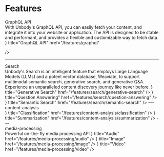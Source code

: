 

# Features

<div
  className="featureTitle"
  style={{ padding: "20px 0px 0px 0px", color: "#7F7F7F" }}
>
  GraphQL API
</div>
With Unbody's GraphQL API, you can easily fetch your content, and integrate it into your website or application. The API is designed to be stable and performant, and provides a flexible and customizable way to fetch data.
<Cards>
  <Card
    className="Card"
    icon={<Image className="CardImage" src="/icons/GraphQL-Icon.svg" width={4} height={4} alt="unbudy" />}
    title="GraphQL API"
    href="/features/graphql"

/>

</Cards>

---

<div className="featureTitle" style={{ color: "#7F7F7F" }}>
  Search
</div>
Unbody's Search is an intelligent feature that employs Large Language Models (LLMs)
and a potent vector database, Weaviate, to support multimodal semantic search, generative
search, and generative Q&A. Experience an unparalleled content discovery journey
like never before.
<Cards>
  <Card
    className="Card"
    icon={
      <Image
        className="CardImage"
        src="/icons/GenerativeSearch-Icon.svg"
        width={4}
        height={4}
        alt="unbudy"
      />
    }
    title="Generative Search"
    href="/features/search/generative-search"
  />
  <Card
    className="Card"
    icon={
      <Image
        className="CardImage"
        src="/icons/QuestionAnswering-Icon.svg"
        width={4}
        height={4}
        alt="unbudy"
      />
    }
    title="Question Answering"
    href="/features/search/question-answering"
  />
  <Card
    className="Card"
    icon={
      <Image
        className="CardImage"
        src="/icons/SemanticSearch-Icon.svg"
        width={4}
        height={4}
        alt="unbudy"
      />
    }
    title="Semantic Search"
    href="/features/search/semantic-search"
  />
</Cards>
---

<div className="featureTitle" style={{ color: "#7F7F7F" }}>
  content-analysis
</div>

<Cards>
  <Card
    className="Card"
    icon={
      <Image
        className="CardImage"
        src="/icons/Classification-Icon.svg"
        width={4}
        height={4}
        alt="unbudy"
      />
    }
    title="Classification"
    href="/features/content-analysis/classification"
  />
  <Card
    className="Card"
    icon={
      <Image
        className="CardImage"
        src="/icons/Summarization-Icon.svg"
        width={4}
        height={4}
        alt="unbudy"
      />
    }
    title="Summarization"
    href="/features/content-analysis/summarization"
  />
</Cards>
---

<div className="featureTitle" style={{ color: "#7F7F7F" }}>
  media-processing
</div>
Powerful on-the-fly media processing API

<Cards>
  <Card
    className="Card"
    icon={
      <Image
        className="CardImage"
        src="/icons/AudioEdit-Icon.svg"
        width={4}
        height={4}
        alt="unbudy"
      />
    }
    title="Audio"
    href="/features/media-processing/audio"
  />
  <Card
    className="Card"
    icon={
      <Image
        className="CardImage"
        src="/icons/ImageEdit-Icon.svg"
        width={4}
        height={4}
        alt="unbudy"
      />
    }
    title="Image"
    href="/features/media-processing/image"
  />
  <Card
    className="Card"
    icon={
      <Image
        className="CardImage"
        src="/icons/VideoEdit-Icon.svg"
        width={4}
        height={4}
        alt="unbudy"
      />
    }
    title="Video"
    href="/features/media-processing/video"
  />
</Cards>
